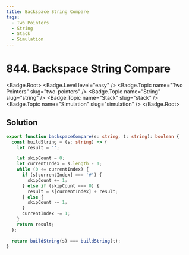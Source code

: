 ```yaml
---
title: Backspace String Compare
tags:
  - Two Pointers
  - String
  - Stack
  - Simulation
---
```


# 844. Backspace String Compare

<Badge.Root>
  <Badge.Level level="easy" />
  <Badge.Topic name="Two Pointers" slug="two-pointers" />
  <Badge.Topic name="String" slug="string" />
  <Badge.Topic name="Stack" slug="stack" />
  <Badge.Topic name="Simulation" slug="simulation" />
</Badge.Root>

## Solution

```typescript filename="solution.ts" copy
export function backspaceCompare(s: string, t: string): boolean {
  const buildString = (s: string) => {
    let result = '';

    let skipCount = 0;
    let currentIndex = s.length - 1;
    while (0 <= currentIndex) {
      if (s[currentIndex] === '#') {
        skipCount += 1;
      } else if (skipCount === 0) {
        result = s[currentIndex] + result;
      } else {
        skipCount -= 1;
      }
      currentIndex -= 1;
    }
    return result;
  };

  return buildString(s) === buildString(t);
}
```

<ProblemLink
  codingSite="leetcode"
  href="https://leetcode.com/problems/backspace-string-compare"
  title="Backspace String Compare"
/>
